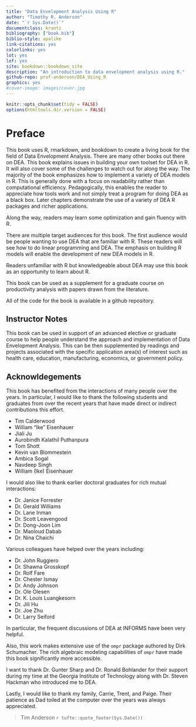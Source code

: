 ```yaml
---
title: "Data Envelopment Analysis Using R"
author: "Timothy R. Anderson"
date: "`r Sys.Date()`"
documentclass: krantz
bibliography: ["book.bib"]
biblio-style: apalike
link-citations: yes
colorlinks: yes
lot: yes
lof: yes
site: bookdown::bookdown_site
description: "An introduction to data envelopment analysis using R."
github-repo: prof-anderson/DEA_Using_R
graphics: yes
#cover-image: images/cover.jpg
---
```


```r
knitr::opts_chunk$set(tidy = FALSE)
options(htmltools.dir.version = FALSE)
```

# Preface {.unnumbered}

This book uses R, rmarkdown, and bookdown to create a living book for the field of Data Envelopment Analysis. There are many other books out there on DEA. This book explains issues in building your own toolset for DEA in R. It will also cover some of the challenges to watch out for along the way. The majority of the book emphasizes how to implement a variety of DEA models in R. This is generally done with a focus on readability rather than computational efficiency. Pedagogically, this enables the reader to appreciate how tools work and not simply treat a program for doing DEA as a black box. Later chapters demonstrate the use of a variety of DEA R packages and richer applications.

Along the way, readers may learn some optimization and gain fluency with R.

There are multiple target audiences for this book. The first audience would be people wanting to use DEA that are familiar with R. These readers will see how to do linear programming and DEA. The emphasis on building R models will enable the development of new DEA models in R.

Readers unfamiliar with R but knowledgeable about DEA may use this book as an opportunity to learn about R.

This book can be used as a supplement for a graduate course on productivity analysis with papers drawn from the literature.

All of the code for the book is available in a github repository.

## Instructor Notes {.unnumbered}

This book can be used in support of an advanced elective or graduate course to help people understand the approach and implementation of Data Envelopment Analysis. This can be then supplemented by readings and projects associated with the specific application area(s) of interest such as health care, education, manufacturing, economics, or government policy.

## Acknowldegements {.unnumbered}

This book has benefited from the interactions of many people over the years. In particular, I would like to thank the following students and graduates from over the recent years that have made direct or indirect contributions this effort.

-   Tim Calderwood
-   William "Ike" Eisenhauer
-   Jiali Ju
-   Aurobindh Kalathil Puthanpura
-   Tom Shott
-   Kevin van Blommestein
-   Ambica Sogal
-   Navdeep Singh
-   William (Ike) Eisenhauer

I would also like to thank earlier doctoral graduates for rich mutual interactions:

-   Dr. Janice Forrester
-   Dr. Gerald Williams
-   Dr. Lane Inman
-   Dr. Scott Leavengood
-   Dr. Dong-Joon Lim
-   Dr. Maoloud Dabab
-   Dr. Nina Chaichi

Various colleagues have helped over the years including:

-   Dr. John Ruggiero
-   Dr. Shawna Grosskopf
-   Dr. Rolf Fare
-   Dr. Chester Ismay
-   Dr. Andy Johnson
-   Dr. Ole Olesen
-   Dr. K. Louis Luangkesorn
-   Dr. Jili Hu
-   Dr. Joe Zhu
-   Dr. Larry Seiford

In particular, the frequent discussions of DEA at INFORMS have been very helpful.

Also, this work makes extensive use of the `ompr` package authored by Dirk Schumacher. The rich algebraic modeling capabilities of `ompr` have made this book significantly more accessible.

I want to thank Dr. Gunter Sharp and Dr. Ronald Bohlander for their support during my time at the Georgia Institute of Technology along with Dr. Steven Hackman who introduced me to DEA.

Lastly, I would like to thank my family, Carrie, Trent, and Paige.  Their patience as Dad toiled at the computer over the years was always appreciated. 


> Tim Anderson
> `r tufte::quote_footer(Sys.Date())`
